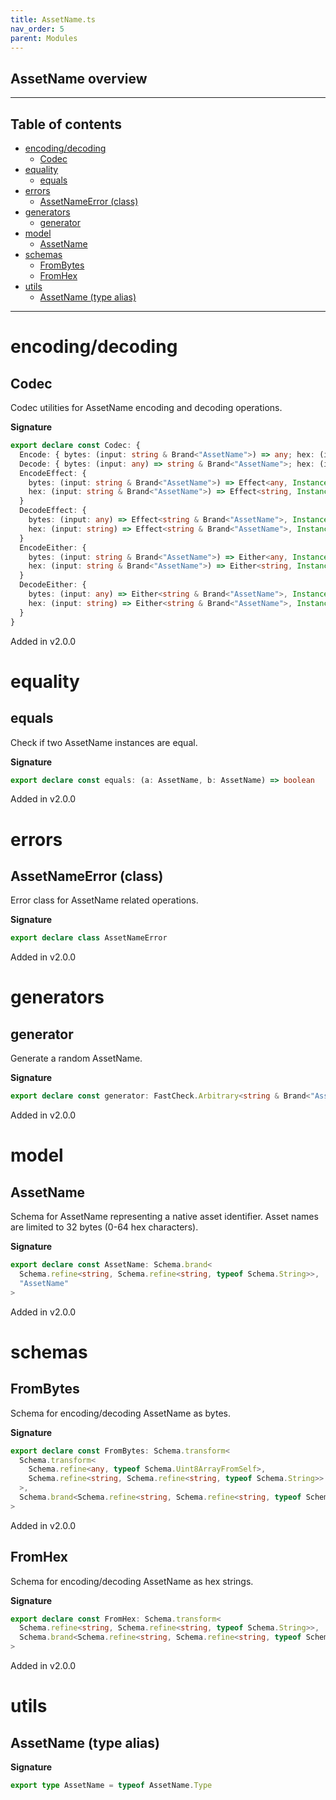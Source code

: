```yaml
---
title: AssetName.ts
nav_order: 5
parent: Modules
---
```


## AssetName overview

---

<h2 className="text-delta">Table of contents</h2>

- [encoding/decoding](#encodingdecoding)
  - [Codec](#codec)
- [equality](#equality)
  - [equals](#equals)
- [errors](#errors)
  - [AssetNameError (class)](#assetnameerror-class)
- [generators](#generators)
  - [generator](#generator)
- [model](#model)
  - [AssetName](#assetname)
- [schemas](#schemas)
  - [FromBytes](#frombytes)
  - [FromHex](#fromhex)
- [utils](#utils)
  - [AssetName (type alias)](#assetname-type-alias)

---

# encoding/decoding

## Codec

Codec utilities for AssetName encoding and decoding operations.

**Signature**

```ts
export declare const Codec: {
  Encode: { bytes: (input: string & Brand<"AssetName">) => any; hex: (input: string & Brand<"AssetName">) => string }
  Decode: { bytes: (input: any) => string & Brand<"AssetName">; hex: (input: string) => string & Brand<"AssetName"> }
  EncodeEffect: {
    bytes: (input: string & Brand<"AssetName">) => Effect<any, InstanceType<typeof AssetNameError>>
    hex: (input: string & Brand<"AssetName">) => Effect<string, InstanceType<typeof AssetNameError>>
  }
  DecodeEffect: {
    bytes: (input: any) => Effect<string & Brand<"AssetName">, InstanceType<typeof AssetNameError>>
    hex: (input: string) => Effect<string & Brand<"AssetName">, InstanceType<typeof AssetNameError>>
  }
  EncodeEither: {
    bytes: (input: string & Brand<"AssetName">) => Either<any, InstanceType<typeof AssetNameError>>
    hex: (input: string & Brand<"AssetName">) => Either<string, InstanceType<typeof AssetNameError>>
  }
  DecodeEither: {
    bytes: (input: any) => Either<string & Brand<"AssetName">, InstanceType<typeof AssetNameError>>
    hex: (input: string) => Either<string & Brand<"AssetName">, InstanceType<typeof AssetNameError>>
  }
}
```

Added in v2.0.0

# equality

## equals

Check if two AssetName instances are equal.

**Signature**

```ts
export declare const equals: (a: AssetName, b: AssetName) => boolean
```

Added in v2.0.0

# errors

## AssetNameError (class)

Error class for AssetName related operations.

**Signature**

```ts
export declare class AssetNameError
```

Added in v2.0.0

# generators

## generator

Generate a random AssetName.

**Signature**

```ts
export declare const generator: FastCheck.Arbitrary<string & Brand<"AssetName">>
```

Added in v2.0.0

# model

## AssetName

Schema for AssetName representing a native asset identifier.
Asset names are limited to 32 bytes (0-64 hex characters).

**Signature**

```ts
export declare const AssetName: Schema.brand<
  Schema.refine<string, Schema.refine<string, typeof Schema.String>>,
  "AssetName"
>
```

Added in v2.0.0

# schemas

## FromBytes

Schema for encoding/decoding AssetName as bytes.

**Signature**

```ts
export declare const FromBytes: Schema.transform<
  Schema.transform<
    Schema.refine<any, typeof Schema.Uint8ArrayFromSelf>,
    Schema.refine<string, Schema.refine<string, typeof Schema.String>>
  >,
  Schema.brand<Schema.refine<string, Schema.refine<string, typeof Schema.String>>, "AssetName">
>
```

Added in v2.0.0

## FromHex

Schema for encoding/decoding AssetName as hex strings.

**Signature**

```ts
export declare const FromHex: Schema.transform<
  Schema.refine<string, Schema.refine<string, typeof Schema.String>>,
  Schema.brand<Schema.refine<string, Schema.refine<string, typeof Schema.String>>, "AssetName">
>
```

Added in v2.0.0

# utils

## AssetName (type alias)

**Signature**

```ts
export type AssetName = typeof AssetName.Type
```
